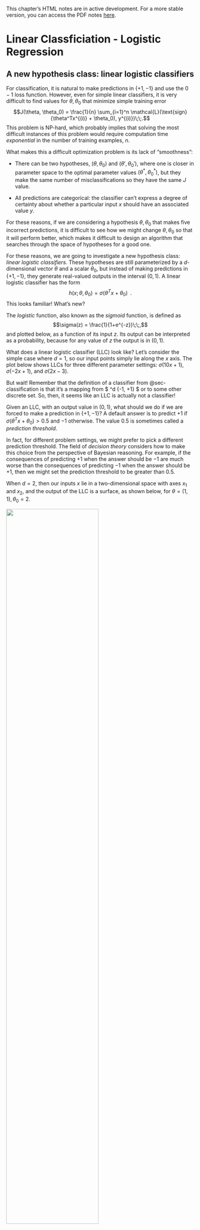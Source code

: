 :::{.callout-warning}
This chapter's HTML notes are in active development. For a more stable version, you can access the PDF notes [here](https://introml.mit.edu/_static/spring25/notes.pdf).
:::



# Linear Classficiation - Logistic Regression {#sec-logistic}

## A new hypothesis class: linear logistic classifiers

For classification, it is natural to make predictions in $\{+1, -1\}$ and use the $0-1$ loss function. However, even for simple linear classifiers, it is very difficult to find values for $\theta, \theta_0$ that minimize simple training error $$J(\theta, \theta_0) = \frac{1}{n} \sum_{i=1}^n \mathcal{L}(\text{sign}(\theta^Tx^{(i)} + \theta_0),
  y^{(i)})\;\;.$$ This problem is NP-hard, which probably implies that solving the most difficult instances of this problem would require computation time *exponential* in the number of training examples, $n$.

What makes this a difficult optimization problem is its lack of "smoothness":

-   There can be two hypotheses, $(\theta, \theta_0)$ and $(\theta', \theta_0')$, where one is closer in parameter space to the optimal parameter values $(\theta^*, \theta_0^*)$, but they make the same number of misclassifications so they have the same $J$ value.

-   All predictions are categorical: the classifier can't express a degree of certainty about whether a particular input $x$ should have an associated value $y$.

For these reasons, if we are considering a hypothesis $\theta,\theta_0$ that makes five incorrect predictions, it is difficult to see how we might change $\theta,\theta_0$ so that it will perform better, which makes it difficult to design an algorithm that searches through the space of hypotheses for a good one.

For these reasons, we are going to investigate a new hypothesis class: *linear logistic classifiers*. These hypotheses are still parameterized by a $d$-dimensional vector $\theta$ and a scalar $\theta_0$, but instead of making predictions in $\{+1, -1\}$, they generate real-valued outputs in the interval $(0, 1)$. A linear logistic classifier has the form $$h(x; \theta, \theta_0) = \sigma(\theta^T x + \theta_0)\;\;.$$ This looks familiar! What's new?

The *logistic* function, also known as the *sigmoid* function, is defined as $$\sigma(z) = \frac{1}{1+e^{-z}}\;\;,$$ and plotted below, as a function of its input $z$. Its output can be interpreted as a probability, because for any value of $z$ the output is in $(0, 1)$.


What does a linear logistic classifier (LLC) look like? Let's consider the simple case where $d = 1$, so our input points simply lie along the $x$ axis. The plot below shows LLCs for three different parameter settings: $\sigma(10x + 1)$, $\sigma(-2x + 1)$, and $\sigma(2x - 3).$


But wait! Remember that the definition of a classifier from @sec-classification is that it's a mapping from 
$
\mathbb{R}^d
\rightarrow \{-1, +1\}
$ or to some other discrete set. So, then, it seems like an LLC is actually not a classifier!

Given an LLC, with an output value in $(0, 1)$, what should we do if we are forced to make a prediction in $\{+1, -1\}$? A default answer is to predict $+1$ if $\sigma(\theta^T x + \theta_0) > 0.5$ and $-1$ otherwise. The value $0.5$ is sometimes called a *prediction threshold*.

In fact, for different problem settings, we might prefer to pick a different prediction threshold. The field of *decision theory* considers how to make this choice from the perspective of Bayesian reasoning. For example, if the consequences of predicting $+1$ when the answer should be $-1$ are much worse than the consequences of predicting $-1$ when the answer should be $+1$, then we might set the prediction threshold to be greater than $0.5$.

When $d = 2$, then our inputs $x$ lie in a two-dimensional space with axes $x_1$ and $x_2$, and the output of the LLC is a surface, as shown below, for $\theta = (1, 1), \theta_0 = 2$.

![](figures/logreg3d.png){width="70%"}

## Loss function for logistic classifiers {#logistic}

Recall that optimization is a key approach to solving machine learning problems; this also applies to logistic regression, as we can see by defining a lass function for this problem. Recall that a common loss function is the 0-1 loss, introduced in @sec-intro: 

$$
L_{01}(h(x; \Theta), y) =
  \begin{cases}
    0 & \text{ if } y = h(x; \Theta)\\
    1 & \text{ otherwise}
  \end{cases}\;\;,
$$ 

which gives a value of 0 for a correct prediction, and a 1 for an incorrect prediction. In the case of linear separators, this becomes: 
$$
L_{01}(h(x;\theta, \theta_0), y) =
  \begin{cases}
    0 & \text{ if } y(\theta^Tx + \theta_0) > 0 \\
    1 & \text{ otherwise}
  \end{cases}\;\;.
$$

For logistic regression, we have defined a class, LLC, of hypotheses whose outputs are in $(0, 1)$, but we have training data with $y$ values in $\{+1, -1\}$. How can we define a loss function? Intuitively, we would like to have *low loss if we assign a low probability to the incorrect class.* We'll define a loss function, called *negative log-likelihood* (NLL), that does just this. In addition, it has the cool property that it extends nicely to the case where we would like to classify our inputs into more than two classes.

In order to simplify the description, we will assume that (or transform so that) the labels in the training data are $y \in \{0, 1\}$, enabling them to be interpreted as probabilities of being a member of the class of interest. We would like to pick the parameters of our classifier to maximize the probability assigned by the LCC to the correct $y$ values, as specified in the training set. 

Letting guess $g^{(i)} =\sigma(\theta^Tx^{(i)} + \theta_0)$, that probability is 
$$
\prod_{i = 1}^n \begin{cases} g^{(i)} & \text{if $y^{(i)} =
    1$}  \\ 1 - g^{(i)} & \text{otherwise}
\end{cases}\;\;,
$$ under the assumption that our predictions are independent. This can be cleverly rewritten, when $y^{(i)} \in \{0, 1\}$, as 
$$
\prod_{i = 1}^n {g^{(i)}}^{y^{(i)}}(1 - g^{(i)})^{1 - y^{(i)}}\;\;.
$$

Now, because products are kind of hard to deal with, and because the log function is monotonic, the $\theta, \theta_0$ that maximize the log of this quantity will be the same as the $\theta, \theta_0$ that maximize the original, so we can try to maximize $$
\sum_{i = 1}^n  \left( {y^{(i)}}\log {g^{(i)}} +(1 - y^{(i)})\log(1 - g^{(i)})\right)\;\;.
$$ 

We can turn the maximization problem above into a minimization problem by taking the negative of the above expression, and write in terms of minimizing a loss 
$$
\sum_{i = 1}^n \mathcal{L}_\text{nll}(g^{(i)}, y^{(i)})
$$ 
where $\mathcal{L}_\text{nll}$ is the *negative log-likelihood* loss function: 

$$
\mathcal{L}_\text{nll}(\text{guess},\text{actual}) =
-\left(\text{actual}\cdot \log (\text{guess}) + (1 - \text{actual})\cdot\log (1 -
  \text{guess})\right) \;\;.
$$ This loss function is also sometimes referred to as the *log loss* or *cross entropy*.

## Logistic classification as optimization

We can finally put all these pieces together and develop an objective function for optimizing regularized negative log-likelihood for a linear logistic classifier. In fact, this process is usually called "logistic regression," so we'll call our objective $J_\text{lr}$, and define it as 
$$
J_\text{lr}(\theta, \theta_0; {\cal D}) =
  \left(\frac{1}{n} \sum_{i=1}^n
    \mathcal{L}_\text{nll}(\sigma(\theta^T x^{(i)} + \theta_0), y^{(i)})\right) +
     \lambda \left\lVert\theta\right\rVert^2\;\;.
$$
